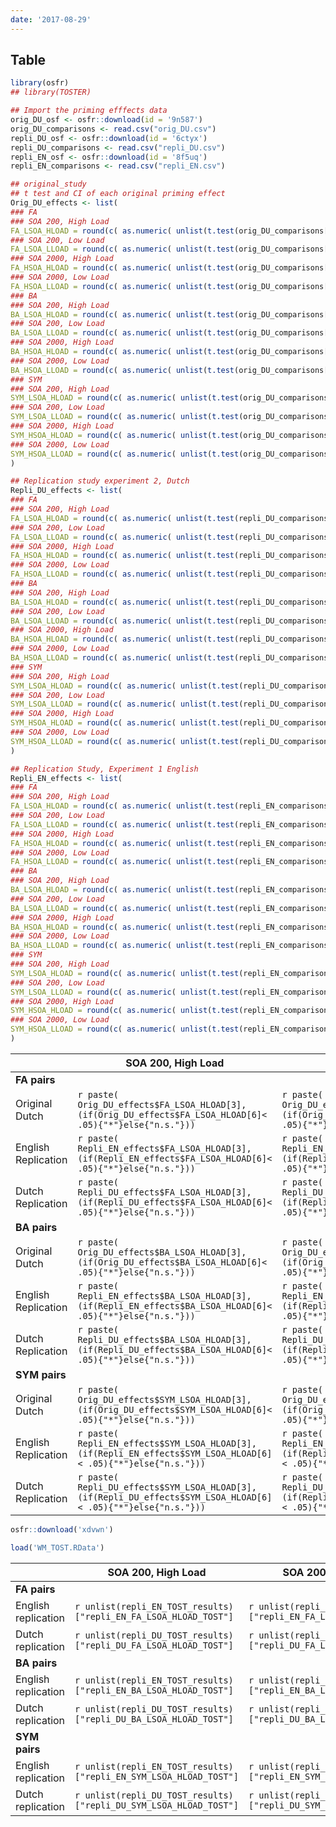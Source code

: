 ```yaml
---
date: '2017-08-29'
---
```

## Table
```r
library(osfr)
## library(TOSTER)

## Import the priming efffects data
orig_DU_osf <- osfr::download(id = '9n587')
orig_DU_comparisons <- read.csv("orig_DU.csv")
repli_DU_osf <- osfr::download(id = '6ctyx')
repli_DU_comparisons <- read.csv("repli_DU.csv")
repli_EN_osf <- osfr::download(id = '8f5uq')
repli_EN_comparisons <- read.csv("repli_EN.csv")

## original_study
## t test and CI of each original priming effect
Orig_DU_effects <- list(
### FA
### SOA 200, High Load
FA_LSOA_HLOAD = round(c( as.numeric( unlist(t.test(orig_DU_comparisons[,9], orig_DU_comparisons[,8],paired = TRUE))[c(1,2,6,4,5,3)])), digits = 3),
### SOA 200, Low Load
FA_LSOA_LLOAD = round(c( as.numeric( unlist(t.test(orig_DU_comparisons[,21], orig_DU_comparisons[,20],paired = TRUE))[c(1,2,6,4,5,3)])), digits = 3),
### SOA 2000, High Load
FA_HSOA_HLOAD = round(c( as.numeric( unlist(t.test(orig_DU_comparisons[,7], orig_DU_comparisons[,6],paired = TRUE))[c(1,2,6,4,5,3)])), digits = 3),
### SOA 2000, Low Load
FA_HSOA_LLOAD = round(c( as.numeric( unlist(t.test(orig_DU_comparisons[,19], orig_DU_comparisons[,18],paired = TRUE))[c(1,2,6,4,5,3)])), digits = 3),
### BA
### SOA 200, High Load
BA_LSOA_HLOAD = round(c( as.numeric( unlist(t.test(orig_DU_comparisons[,5], orig_DU_comparisons[,4],paired = TRUE))[c(1,2,6,4,5,3)])), digits = 3),
### SOA 200, Low Load
BA_LSOA_LLOAD = round(c( as.numeric( unlist(t.test(orig_DU_comparisons[,17], orig_DU_comparisons[,16],paired = TRUE))[c(1,2,6,4,5,3)])), digits = 3),
### SOA 2000, High Load
BA_HSOA_HLOAD = round(c( as.numeric( unlist(t.test(orig_DU_comparisons[,3], orig_DU_comparisons[,2],paired = TRUE))[c(1,2,6,4,5,3)])), digits = 3),
### SOA 2000, Low Load
BA_HSOA_LLOAD = round(c( as.numeric( unlist(t.test(orig_DU_comparisons[,15], orig_DU_comparisons[,14],paired = TRUE))[c(1,2,6,4,5,3)])), digits = 3),
### SYM
### SOA 200, High Load
SYM_LSOA_HLOAD = round(c( as.numeric( unlist(t.test(orig_DU_comparisons[,13], orig_DU_comparisons[,12],paired = TRUE))[c(1,2,6,4,5,3)])), digits = 3),
### SOA 200, Low Load
SYM_LSOA_LLOAD = round(c( as.numeric( unlist(t.test(orig_DU_comparisons[,25], orig_DU_comparisons[,24],paired = TRUE))[c(1,2,6,4,5,3)])), digits = 3),
### SOA 2000, High Load
SYM_HSOA_HLOAD = round(c( as.numeric( unlist(t.test(orig_DU_comparisons[,11], orig_DU_comparisons[,10],paired = TRUE))[c(1,2,6,4,5,3)])), digits = 3),
### SOA 2000, Low Load
SYM_HSOA_LLOAD = round(c( as.numeric( unlist(t.test(orig_DU_comparisons[,23], orig_DU_comparisons[,22],paired = TRUE))[c(1,2,6,4,5,3)])), digits = 3)
)

## Replication study experiment 2, Dutch
Repli_DU_effects <- list(
### FA
### SOA 200, High Load
FA_LSOA_HLOAD = round(c( as.numeric( unlist(t.test(repli_DU_comparisons[,9], repli_DU_comparisons[,8],paired = TRUE))[c(1,2,6,4,5,3)])), digits = 3),
### SOA 200, Low Load
FA_LSOA_LLOAD = round(c( as.numeric( unlist(t.test(repli_DU_comparisons[,21], repli_DU_comparisons[,20],paired = TRUE))[c(1,2,6,4,5,3)])), digits = 3),
### SOA 2000, High Load
FA_HSOA_HLOAD = round(c( as.numeric( unlist(t.test(repli_DU_comparisons[,7], repli_DU_comparisons[,6],paired = TRUE))[c(1,2,6,4,5,3)])), digits = 3),
### SOA 2000, Low Load
FA_HSOA_LLOAD = round(c( as.numeric( unlist(t.test(repli_DU_comparisons[,19], repli_DU_comparisons[,18],paired = TRUE))[c(1,2,6,4,5,3)])), digits = 3),
### BA
### SOA 200, High Load
BA_LSOA_HLOAD = round(c( as.numeric( unlist(t.test(repli_DU_comparisons[,5], repli_DU_comparisons[,4],paired = TRUE))[c(1,2,6,4,5,3)])), digits = 3),
### SOA 200, Low Load
BA_LSOA_LLOAD = round(c( as.numeric( unlist(t.test(repli_DU_comparisons[,17], repli_DU_comparisons[,16],paired = TRUE))[c(1,2,6,4,5,3)])), digits = 3),
### SOA 2000, High Load
BA_HSOA_HLOAD = round(c( as.numeric( unlist(t.test(repli_DU_comparisons[,3], repli_DU_comparisons[,2],paired = TRUE))[c(1,2,6,4,5,3)])), digits = 3),
### SOA 2000, Low Load
BA_HSOA_LLOAD = round(c( as.numeric( unlist(t.test(repli_DU_comparisons[,15], repli_DU_comparisons[,14],paired = TRUE))[c(1,2,6,4,5,3)])), digits = 3),
### SYM
### SOA 200, High Load
SYM_LSOA_HLOAD = round(c( as.numeric( unlist(t.test(repli_DU_comparisons[,13], repli_DU_comparisons[,12],paired = TRUE))[c(1,2,6,4,5,3)])), digits = 3),
### SOA 200, Low Load
SYM_LSOA_LLOAD = round(c( as.numeric( unlist(t.test(repli_DU_comparisons[,25], repli_DU_comparisons[,24],paired = TRUE))[c(1,2,6,4,5,3)])), digits = 3),
### SOA 2000, High Load
SYM_HSOA_HLOAD = round(c( as.numeric( unlist(t.test(repli_DU_comparisons[,11], repli_DU_comparisons[,10],paired = TRUE))[c(1,2,6,4,5,3)])), digits = 3),
### SOA 2000, Low Load
SYM_HSOA_LLOAD = round(c( as.numeric( unlist(t.test(repli_DU_comparisons[,23], repli_DU_comparisons[,22],paired = TRUE))[c(1,2,6,4,5,3)])), digits = 3)
)

## Replication Study, Experiment 1 English
Repli_EN_effects <- list(
### FA
### SOA 200, High Load
FA_LSOA_HLOAD = round(c( as.numeric( unlist(t.test(repli_EN_comparisons[,9], repli_EN_comparisons[,8],paired = TRUE))[c(1,2,6,4,5,3)])), digits = 3),
### SOA 200, Low Load
FA_LSOA_LLOAD = round(c( as.numeric( unlist(t.test(repli_EN_comparisons[,21], repli_EN_comparisons[,20],paired = TRUE))[c(1,2,6,4,5,3)])), digits = 3),
### SOA 2000, High Load
FA_HSOA_HLOAD = round(c( as.numeric( unlist(t.test(repli_EN_comparisons[,7], repli_EN_comparisons[,6],paired = TRUE))[c(1,2,6,4,5,3)])), digits = 3),
### SOA 2000, Low Load
FA_HSOA_LLOAD = round(c( as.numeric( unlist(t.test(repli_EN_comparisons[,19], repli_EN_comparisons[,18],paired = TRUE))[c(1,2,6,4,5,3)])), digits = 3),
### BA
### SOA 200, High Load
BA_LSOA_HLOAD = round(c( as.numeric( unlist(t.test(repli_EN_comparisons[,5], repli_EN_comparisons[,4],paired = TRUE))[c(1,2,6,4,5,3)])), digits = 3),
### SOA 200, Low Load
BA_LSOA_LLOAD = round(c( as.numeric( unlist(t.test(repli_EN_comparisons[,17], repli_EN_comparisons[,16],paired = TRUE))[c(1,2,6,4,5,3)])), digits = 3),
### SOA 2000, High Load
BA_HSOA_HLOAD = round(c( as.numeric( unlist(t.test(repli_EN_comparisons[,3], repli_EN_comparisons[,2],paired = TRUE))[c(1,2,6,4,5,3)])), digits = 3),
### SOA 2000, Low Load
BA_HSOA_LLOAD = round(c( as.numeric( unlist(t.test(repli_EN_comparisons[,15], repli_EN_comparisons[,14],paired = TRUE))[c(1,2,6,4,5,3)])), digits = 3),
### SYM
### SOA 200, High Load
SYM_LSOA_HLOAD = round(c( as.numeric( unlist(t.test(repli_EN_comparisons[,13], repli_EN_comparisons[,12],paired = TRUE))[c(1,2,6,4,5,3)])), digits = 3),
### SOA 200, Low Load
SYM_LSOA_LLOAD = round(c( as.numeric( unlist(t.test(repli_EN_comparisons[,25], repli_EN_comparisons[,24],paired = TRUE))[c(1,2,6,4,5,3)])), digits = 3),
### SOA 2000, High Load
SYM_HSOA_HLOAD = round(c( as.numeric( unlist(t.test(repli_EN_comparisons[,11], repli_EN_comparisons[,10],paired = TRUE))[c(1,2,6,4,5,3)])), digits = 3),
### SOA 2000, Low Load
SYM_HSOA_LLOAD = round(c( as.numeric( unlist(t.test(repli_EN_comparisons[,23], repli_EN_comparisons[,22],paired = TRUE))[c(1,2,6,4,5,3)])), digits = 3)
)
```

|| SOA 200, High Load | SOA 200, Low Load | SOA 2000, High Load | SOA 2000, Low Load|
| --- | --- | --- | --- | --- |
|**FA pairs**|||||
|Original Dutch|`r paste( Orig_DU_effects$FA_LSOA_HLOAD[3], (if(Orig_DU_effects$FA_LSOA_HLOAD[6]< .05){"*"}else{"n.s."}))`|`r paste( Orig_DU_effects$FA_LSOA_LLOAD[3], (if(Orig_DU_effects$FA_LSOA_LLOAD[6]< .05){"*"}else{"n.s."}))`|`r paste( Orig_DU_effects$FA_HSOA_HLOAD[3], (if(Orig_DU_effects$FA_HSOA_HLOAD[6]< .05){"*"}else{"n.s."}))`|`r paste( Orig_DU_effects$FA_HSOA_LLOAD[3], (if(Orig_DU_effects$FA_HSOA_LLOAD[6]< .05){"*"}else{"n.s."}))`|
|English Replication|`r paste( Repli_EN_effects$FA_LSOA_HLOAD[3], (if(Repli_EN_effects$FA_LSOA_HLOAD[6]< .05){"*"}else{"n.s."}))`|`r paste( Repli_EN_effects$FA_LSOA_LLOAD[3], (if(Repli_EN_effects$FA_LSOA_LLOAD[6]< .05){"*"}else{"n.s."}))`|`r paste( Repli_EN_effects$FA_HSOA_HLOAD[3], (if(Repli_EN_effects$FA_HSOA_HLOAD[6]< .05){"*"}else{"n.s."}))`|`r paste( Repli_EN_effects$FA_HSOA_LLOAD[3], (if(Repli_EN_effects$FA_HSOA_LLOAD[6]< .05){"*"}else{"n.s."}))`|
|Dutch Replication|`r paste( Repli_DU_effects$FA_LSOA_HLOAD[3], (if(Repli_DU_effects$FA_LSOA_HLOAD[6]< .05){"*"}else{"n.s."}))`|`r paste( Repli_DU_effects$FA_LSOA_LLOAD[3], (if(Repli_DU_effects$FA_LSOA_LLOAD[6]< .05){"*"}else{"n.s."}))`|`r paste( Repli_DU_effects$FA_HSOA_HLOAD[3], (if(Repli_DU_effects$FA_HSOA_HLOAD[6]< .05){"*"}else{"n.s."}))`|`r paste( Repli_DU_effects$FA_HSOA_LLOAD[3], (if(Repli_DU_effects$FA_HSOA_LLOAD[6]< .05){"*"}else{"n.s."}))`|
|**BA pairs**|||||
|Original Dutch|`r paste( Orig_DU_effects$BA_LSOA_HLOAD[3], (if(Orig_DU_effects$BA_LSOA_HLOAD[6]< .05){"*"}else{"n.s."}))`|`r paste( Orig_DU_effects$BA_LSOA_LLOAD[3], (if(Orig_DU_effects$BA_LSOA_LLOAD[6]< .05){"*"}else{"n.s."}))`|`r paste( Orig_DU_effects$BA_HSOA_HLOAD[3], (if(Orig_DU_effects$BA_HSOA_HLOAD[6]< .05){"*"}else{"n.s."}))`|`r paste( Orig_DU_effects$BA_HSOA_LLOAD[3], (if(Orig_DU_effects$BA_HSOA_LLOAD[6]< .05){"*"}else{"n.s."}))`|
|English Replication|`r paste( Repli_EN_effects$BA_LSOA_HLOAD[3], (if(Repli_EN_effects$BA_LSOA_HLOAD[6]< .05){"*"}else{"n.s."}))`|`r paste( Repli_EN_effects$BA_LSOA_LLOAD[3], (if(Repli_EN_effects$BA_LSOA_LLOAD[6]< .05){"*"}else{"n.s."}))`|`r paste( Repli_EN_effects$BA_HSOA_HLOAD[3], (if(Repli_EN_effects$BA_HSOA_HLOAD[6]< .05){"*"}else{"n.s."}))`|`r paste( Repli_EN_effects$BA_HSOA_LLOAD[3], (if(Repli_EN_effects$BA_HSOA_LLOAD[6]< .05){"*"}else{"n.s."}))`|
|Dutch Replication|`r paste( Repli_DU_effects$BA_LSOA_HLOAD[3], (if(Repli_DU_effects$BA_LSOA_HLOAD[6]< .05){"*"}else{"n.s."}))`|`r paste( Repli_DU_effects$BA_LSOA_LLOAD[3], (if(Repli_DU_effects$BA_LSOA_LLOAD[6]< .05){"*"}else{"n.s."}))`|`r paste( Repli_DU_effects$BA_HSOA_HLOAD[3], (if(Repli_DU_effects$BA_HSOA_HLOAD[6]< .05){"*"}else{"n.s."}))`|`r paste( Repli_DU_effects$BA_HSOA_LLOAD[3], (if(Repli_DU_effects$BA_HSOA_LLOAD[6]< .05){"*"}else{"n.s."}))`|
|**SYM pairs**|||||
|Original Dutch|`r paste( Orig_DU_effects$SYM_LSOA_HLOAD[3], (if(Orig_DU_effects$SYM_LSOA_HLOAD[6]< .05){"*"}else{"n.s."}))`|`r paste( Orig_DU_effects$SYM_LSOA_LLOAD[3], (if(Orig_DU_effects$SYM_LSOA_LLOAD[6]< .05){"*"}else{"n.s."}))`|`r paste( Orig_DU_effects$SYM_HSOA_HLOAD[3], (if(Orig_DU_effects$SYM_HSOA_HLOAD[6]< .05){"*"}else{"n.s."}))`|`r paste( Orig_DU_effects$SYM_HSOA_LLOAD[3], (if(Orig_DU_effects$SYM_HSOA_LLOAD[6]< .05){"*"}else{"n.s."}))`|
|English Replication|`r paste( Repli_EN_effects$SYM_LSOA_HLOAD[3], (if(Repli_EN_effects$SYM_LSOA_HLOAD[6]< .05){"*"}else{"n.s."}))`|`r paste( Repli_EN_effects$SYM_LSOA_LLOAD[3], (if(Repli_EN_effects$SYM_LSOA_LLOAD[6]< .05){"*"}else{"n.s."}))`|`r paste( Repli_EN_effects$SYM_HSOA_HLOAD[3], (if(Repli_EN_effects$SYM_HSOA_HLOAD[6]< .05){"*"}else{"n.s."}))`|`r paste( Repli_EN_effects$SYM_HSOA_LLOAD[3], (if(Repli_EN_effects$SYM_HSOA_LLOAD[6]< .05){"*"}else{"n.s."}))`|
|Dutch Replication|`r paste( Repli_DU_effects$SYM_LSOA_HLOAD[3], (if(Repli_DU_effects$SYM_LSOA_HLOAD[6]< .05){"*"}else{"n.s."}))`|`r paste( Repli_DU_effects$SYM_LSOA_LLOAD[3], (if(Repli_DU_effects$SYM_LSOA_LLOAD[6]< .05){"*"}else{"n.s."}))`|`r paste( Repli_DU_effects$SYM_HSOA_HLOAD[3], (if(Repli_DU_effects$SYM_HSOA_HLOAD[6]< .05){"*"}else{"n.s."}))`|`r paste( Repli_DU_effects$SYM_HSOA_LLOAD[3], (if(Repli_DU_effects$SYM_HSOA_LLOAD[6]< .05){"*"}else{"n.s."}))`|


```r

osfr::download('xdvwn')

load('WM_TOST.RData')
```

|| SOA 200, High Load | SOA 200, Low Load | SOA 2000, High Load | SOA 2000, Low Load|
| --- | --- | --- | --- | --- |
|**FA pairs**|||||
|English replication|`r unlist(repli_EN_TOST_results)["repli_EN_FA_LSOA_HLOAD_TOST"]`|`r unlist(repli_EN_TOST_results)["repli_EN_FA_LSOA_LLOAD_TOST"]`|`r unlist(repli_EN_TOST_results)["repli_EN_FA_HSOA_HLOAD_TOST"]`|`r unlist(repli_EN_TOST_results)["repli_EN_FA_HSOA_LLOAD_TOST"]`|
|Dutch replication|`r unlist(repli_DU_TOST_results)["repli_DU_FA_LSOA_HLOAD_TOST"]`|`r unlist(repli_DU_TOST_results)["repli_DU_FA_LSOA_LLOAD_TOST"]`|`r unlist(repli_DU_TOST_results)["repli_DU_FA_HSOA_HLOAD_TOST"]`|`r unlist(repli_DU_TOST_results)["repli_DU_FA_HSOA_LLOAD_TOST"]`|
|**BA pairs**|||||
|English replication|`r unlist(repli_EN_TOST_results)["repli_EN_BA_LSOA_HLOAD_TOST"]`|`r unlist(repli_EN_TOST_results)["repli_EN_BA_LSOA_LLOAD_TOST"]`|`r unlist(repli_EN_TOST_results)["repli_EN_BA_HSOA_HLOAD_TOST"]`|`r unlist(repli_EN_TOST_results)["repli_EN_BA_HSOA_LLOAD_TOST"]`|
|Dutch replication|`r unlist(repli_DU_TOST_results)["repli_DU_BA_LSOA_HLOAD_TOST"]`|`r unlist(repli_DU_TOST_results)["repli_DU_BA_LSOA_LLOAD_TOST"]`|`r unlist(repli_DU_TOST_results)["repli_DU_BA_HSOA_HLOAD_TOST"]`|`r unlist(repli_DU_TOST_results)["repli_DU_BA_HSOA_LLOAD_TOST"]`|
|**SYM pairs**|||||
|English replication|`r unlist(repli_EN_TOST_results)["repli_EN_SYM_LSOA_HLOAD_TOST"]`|`r unlist(repli_EN_TOST_results)["repli_EN_SYM_LSOA_LLOAD_TOST"]`|`r unlist(repli_EN_TOST_results)["repli_EN_SYM_HSOA_HLOAD_TOST"]`|`r unlist(repli_EN_TOST_results)["repli_EN_SYM_HSOA_LLOAD_TOST"]`|
|Dutch replication|`r unlist(repli_DU_TOST_results)["repli_DU_SYM_LSOA_HLOAD_TOST"]`|`r unlist(repli_DU_TOST_results)["repli_DU_SYM_LSOA_LLOAD_TOST"]`|`r unlist(repli_DU_TOST_results)["repli_DU_SYM_HSOA_HLOAD_TOST"]`|`r unlist(repli_DU_TOST_results)["repli_DU_SYM_HSOA_LLOAD_TOST"]`|


